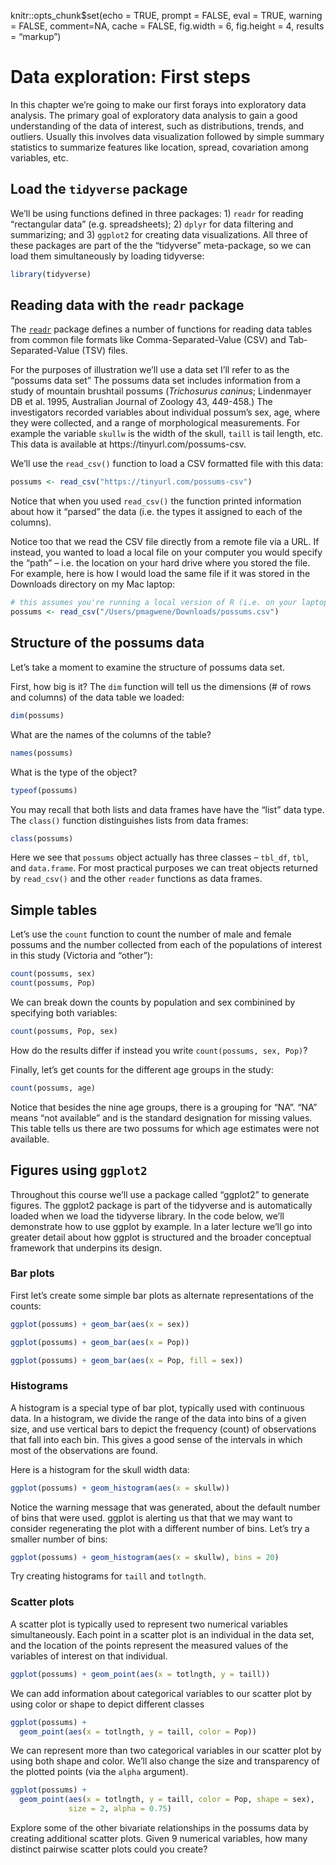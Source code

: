 
knitr::opts_chunk$set(echo = TRUE, prompt = FALSE, eval = TRUE, 
                      warning = FALSE, comment=NA, cache = FALSE,
                      fig.width = 6, fig.height = 4, results = "markup")

# Data exploration: First steps

In this chapter we're going to make our first forays into exploratory data analysis. The primary goal of  exploratory data analysis to gain a good understanding of the data of interest, such as distributions, trends, and outliers. Usually this involves data visualization followed by simple summary statistics to summarize features like location, spread, covariation among variables, etc.


## Load the `tidyverse` package

We'll be using functions defined in three packages: 1) `readr` for reading "rectangular data" (e.g. spreadsheets); 2) `dplyr` for data filtering and summarizing; and  3) `ggplot2` for creating data visualizations.  All three of these packages are part of the the "tidyverse" meta-package, so we can load them simultaneously by loading tidyverse:

```r
library(tidyverse)
```


## Reading data with the `readr` package

The [`readr`](http://readr.tidyverse.org) package defines a number of functions for reading data tables from common file formats like Comma-Separated-Value (CSV) and Tab-Separated-Value (TSV) files.

For the purposes of illustration we'll use a data set I'll refer to as the "possums data set"  The possums data set includes information from a study of mountain brushtail possums (*Trichosurus caninus*; Lindenmayer DB et al. 1995, Australian Journal of Zoology 43, 449-458.)  The investigators recorded variables about individual possum's sex, age, where they were collected, and a range of morphological measurements. For example the variable `skullw` is the width of the skull, `taill` is tail length, etc. This data is available at https://tinyurl.com/possums-csv.

We'll use the `read_csv()` function to load a CSV formatted file with this data:

```r
possums <- read_csv("https://tinyurl.com/possums-csv")
```

Notice that when you used `read_csv()` the function printed information about how it "parsed" the data (i.e. the types it assigned to each of the columns).

Notice too that we read the CSV file directly from a remote file via a URL.  If instead, you wanted to load a local file on your computer you would specify the "path" -- i.e. the location on your hard drive where you stored the file.  For example, here is how I would load the same file if it was stored in the Downloads directory on my Mac laptop:

```r
# this assumes you're running a local version of R (i.e. on your laptop)
possums <- read_csv("/Users/pmagwene/Downloads/possums.csv")
```


## Structure of the possums data

Let's take a moment to examine the structure of possums data set.  

First, how big is it? The `dim` function will tell us the dimensions (# of rows and columns) of the data table we loaded:

```r
dim(possums)
```
What are the names of the columns of the table?

```r
names(possums)
```

What is the type of the object?

```r
typeof(possums)
```

You may recall that both lists and data frames have have the "list" data type.  The `class()` function distinguishes lists from data frames:

```r
class(possums)
```

Here we see that `possums` object actually has three classes -- `tbl_df`, `tbl`, and `data.frame`.  For most practical purposes we can treat objects returned by `read_csv()` and the other `reader` functions as data frames.



## Simple tables

Let's use the `count` function to count the number of male and female possums and the number collected from each of the populations of interest in this study (Victoria and "other"):

```r
count(possums, sex)
count(possums, Pop)
```

We can break down the counts by population and sex combinined by specifying both variables:

```r
count(possums, Pop, sex)
```
How do the results differ if  instead you write `count(possums, sex, Pop)`?

Finally, let's get counts for the different age groups in the study:

```r
count(possums, age)
```

Notice that besides the nine age groups, there is a grouping for "NA". "NA" means "not available" and is the standard designation for missing values.  This table tells us there are two possums for which age estimates were not available.


## Figures using `ggplot2`

Throughout this course we'll use a package called "ggplot2" to generate figures.  The ggplot2 package is part of the tidyverse and is automatically loaded when we load the tidyverse library.  In the code below, we'll demonstrate how to use ggplot by example.  In a later lecture we'll go into greater detail about how ggplot is structured and the broader conceptual framework that underpins its design.

### Bar plots

First let's create some simple bar plots as alternate representations of the counts:

```r
ggplot(possums) + geom_bar(aes(x = sex))
```

```r
ggplot(possums) + geom_bar(aes(x = Pop))
```

```r
ggplot(possums) + geom_bar(aes(x = Pop, fill = sex))
```


### Histograms

A histogram is a special type of bar plot, typically used with continuous data.  In a histogram, we divide the range of the data into bins of a given size, and use vertical bars to depict the frequency (count) of observations that fall into each bin.  This gives a good sense of the intervals in which most of the observations are found.

Here is a histogram for the skull width data:

```r
ggplot(possums) + geom_histogram(aes(x = skullw))
```

Notice the warning message that was generated, about the default number of bins that were used.  ggplot is alerting us that that we may want to consider regenerating the plot with a different number of bins.  Let's try a smaller number of bins:

```r
ggplot(possums) + geom_histogram(aes(x = skullw), bins = 20)
```

Try creating histograms for `taill` and `totlngth`.

### Scatter plots

A scatter plot is typically used to represent two numerical variables simultaneously. Each point in a scatter plot is an individual in the data set, and the location of the points represent the measured values of the variables of interest on that individual.

```r
ggplot(possums) + geom_point(aes(x = totlngth, y = taill))
```

We can add information about categorical variables to our scatter plot by using color or shape to depict different classes


```r
ggplot(possums) + 
  geom_point(aes(x = totlngth, y = taill, color = Pop))
```


We can represent more than two categorical variables in our scatter plot by using both shape and color.  We'll also change the size and transparency of the plotted points (via the `alpha` argument).

```r
ggplot(possums) + 
  geom_point(aes(x = totlngth, y = taill, color = Pop, shape = sex),
             size = 2, alpha = 0.75)
```

Explore some of the other bivariate relationships in the possums data by creating additional scatter plots.  Given 9 numerical variables, how many distinct pairwise scatter plots could you create?

